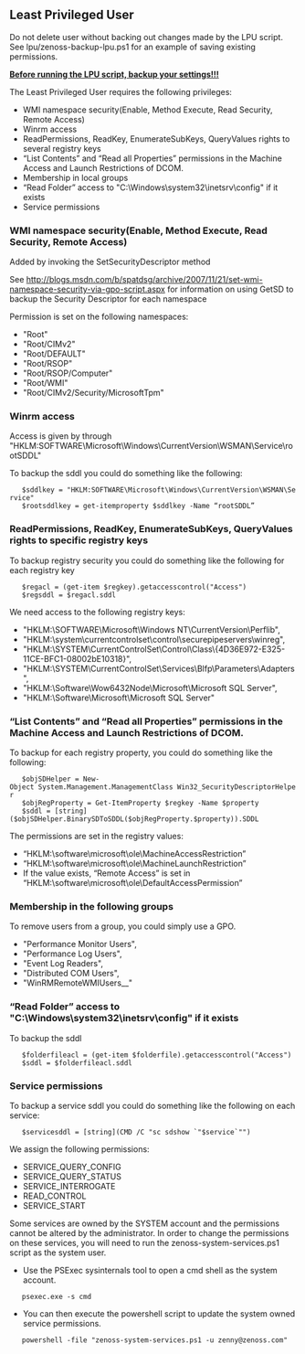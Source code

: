 == Least Privileged User ==

Do not delete user without backing out changes made by the LPU script.  See lpu/zenoss-backup-lpu.ps1 for an example of saving existing permissions.

<u>'''Before running the LPU script, backup your settings!!!'''</u>

The Least Privileged User requires the following privileges:

* WMI namespace security(Enable, Method Execute, Read Security, Remote Access)
* Winrm access
* ReadPermissions, ReadKey, EnumerateSubKeys, QueryValues rights to several registry keys
* “List Contents” and “Read all Properties” permissions in the Machine Access and Launch Restrictions of DCOM.
* Membership in local groups
* “Read Folder” access to "C:\Windows\system32\inetsrv\config" if it exists
* Service permissions

=== WMI namespace security(Enable, Method Execute, Read Security, Remote Access) ===
Added by invoking the SetSecurityDescriptor method

See http://blogs.msdn.com/b/spatdsg/archive/2007/11/21/set-wmi-namespace-security-via-gpo-script.aspx for information on using GetSD to backup the Security Descriptor for each namespace

Permission is set on the following namespaces:
* "Root"
* "Root/CIMv2"
* "Root/DEFAULT"
* "Root/RSOP"
* "Root/RSOP/Computer"
* "Root/WMI"
* "Root/CIMv2/Security/MicrosoftTpm"

=== Winrm access ===
Access is given by through "HKLM:SOFTWARE\Microsoft\Windows\CurrentVersion\WSMAN\Service\rootSDDL"

To backup the sddl you could do something like the following:

    $sddlkey = "HKLM:SOFTWARE\Microsoft\Windows\CurrentVersion\WSMAN\Service"
    $rootsddlkey = get-itemproperty $sddlkey -Name “rootSDDL”

=== ReadPermissions, ReadKey, EnumerateSubKeys, QueryValues rights to specific registry keys ===

To backup registry security you could do something like the following for each registry key

    $regacl = (get-item $regkey).getaccesscontrol("Access")
    $regsddl = $regacl.sddl

We need access to the following registry keys:
* "HKLM:\SOFTWARE\Microsoft\Windows NT\CurrentVersion\Perflib",
* "HKLM:\system\currentcontrolset\control\securepipeservers\winreg",
* "HKLM:\SYSTEM\CurrentControlSet\Control\Class\{4D36E972-E325-11CE-BFC1-08002bE10318}",
* "HKLM:\SYSTEM\CurrentControlSet\Services\Blfp\Parameters\Adapters",
* "HKLM:\Software\Wow6432Node\Microsoft\Microsoft SQL Server",
* "HKLM:\Software\Microsoft\Microsoft SQL Server"

=== “List Contents” and “Read all Properties” permissions in the Machine Access and Launch Restrictions of DCOM. ===

To backup for each registry property, you could do something like the following:

    $objSDHelper = New-Object System.Management.ManagementClass Win32_SecurityDescriptorHelper
    $objRegProperty = Get-ItemProperty $regkey -Name $property
    $sddl = [string]($objSDHelper.BinarySDToSDDL($objRegProperty.$property)).SDDL

The permissions are set in the registry values:
* “HKLM:\software\microsoft\ole\MachineAccessRestriction”
* “HKLM:\software\microsoft\ole\MachineLaunchRestriction”
* If the value exists, “Remote Access” is set in “HKLM:\software\microsoft\ole\DefaultAccessPermission”

=== Membership in the following groups ===

To remove users from a group, you could simply use a GPO.
* "Performance Monitor Users",
* "Performance Log Users", 
* "Event Log Readers", 
* "Distributed COM Users", 
* "WinRMRemoteWMIUsers__"

=== “Read Folder” access to "C:\Windows\system32\inetsrv\config" if it exists ===

To backup the sddl

    $folderfileacl = (get-item $folderfile).getaccesscontrol("Access")
    $sddl = $folderfileacl.sddl

=== Service permissions ===

To backup a service sddl you could do something like the following on each service:

    $servicesddl = [string](CMD /C "sc sdshow `"$service`"")

We assign the following permissions:
* SERVICE_QUERY_CONFIG
* SERVICE_QUERY_STATUS 
* SERVICE_INTERROGATE 
* READ_CONTROL
* SERVICE_START

Some services are owned by the SYSTEM account and the permissions cannot be altered by the administrator.  In order to change the permissions on these services, you will need to run the zenoss-system-services.ps1 script as the system user.

* Use the PSExec sysinternals tool to open a cmd shell as the system account.

    psexec.exe -s cmd
* You can then execute the powershell script to update the system owned service permissions.

    powershell -file "zenoss-system-services.ps1 -u zenny@zenoss.com"
